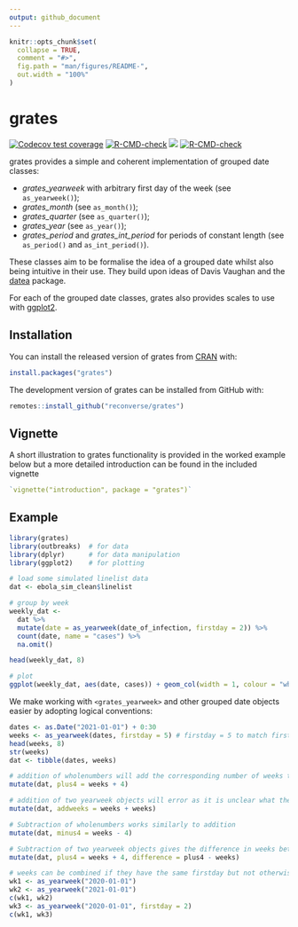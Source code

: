 ```yaml
---
output: github_document
---
```


<!-- README.md is generated from README.Rmd. Please edit that file -->

```r
knitr::opts_chunk$set(
  collapse = TRUE,
  comment = "#>",
  fig.path = "man/figures/README-",
  out.width = "100%"
)
```

# grates

<!-- badges: start -->
[![Codecov test coverage](https://codecov.io/gh/reconverse/grates/branch/main/graph/badge.svg)](https://app.codecov.io/gh/reconverse/grates?branch=main)
[![R-CMD-check](https://github.com/reconverse/grates/workflows/R-CMD-check/badge.svg)](https://github.com/reconverse/grates/actions)
[![](https://raw.githubusercontent.com/reconverse/reconverse.github.io/master/images/badge-maturing.svg)](https://www.reconverse.org/lifecycle.html#maturing)
[![R-CMD-check](https://github.com/reconverse/grates/actions/workflows/R-CMD-check.yaml/badge.svg)](https://github.com/reconverse/grates/actions/workflows/R-CMD-check.yaml)
<!-- badges: end -->

grates provides a simple and coherent implementation of grouped date classes:

* *grates_yearweek* with arbitrary first day of the week (see `as_yearweek()`);
* *grates_month* (see `as_month()`);
* *grates_quarter* (see `as_quarter()`);
* *grates_year* (see `as_year()`);
* *grates_period* and *grates_int_period* for periods of constant length (see `as_period()` and `as_int_period()`).

These classes aim to be formalise the idea of a grouped date whilst also being intuitive in their use.
They build upon ideas of Davis Vaughan and the [datea](https://github.com/DavisVaughan/datea/) package.

For each of the grouped date classes, grates also provides scales to use with [ggplot2](https://cran.r-project.org/package=ggplot2). 

## Installation

You can install the released version of grates from [CRAN](https://cran.r-project.org/) with:

```r
install.packages("grates")
```


::: {.pkgdown-devel}
The development version of grates can be installed from GitHub with:
```r
remotes::install_github("reconverse/grates")
```
:::



## Vignette

A short illustration to grates functionality is provided in the worked example below but a more detailed introduction can be found in the included vignette

```r
`vignette("introduction", package = "grates")`
```

## Example
```r
library(grates) 
library(outbreaks)  # for data
library(dplyr)      # for data manipulation
library(ggplot2)    # for plotting

# load some simulated linelist data
dat <- ebola_sim_clean$linelist

# group by week
weekly_dat <- 
  dat %>%
  mutate(date = as_yearweek(date_of_infection, firstday = 2)) %>% 
  count(date, name = "cases") %>% 
  na.omit()

head(weekly_dat, 8)

# plot
ggplot(weekly_dat, aes(date, cases)) + geom_col(width = 1, colour = "white") + theme_bw() + xlab("")
```

We make working with `<grates_yearweek>` and other grouped date objects easier by adopting logical conventions:

```r
dates <- as.Date("2021-01-01") + 0:30
weeks <- as_yearweek(dates, firstday = 5) # firstday = 5 to match first day of year
head(weeks, 8)
str(weeks)
dat <- tibble(dates, weeks)

# addition of wholenumbers will add the corresponding number of weeks to the object
mutate(dat, plus4 = weeks + 4)

# addition of two yearweek objects will error as it is unclear what the intention is
mutate(dat, addweeks = weeks + weeks)

# Subtraction of wholenumbers works similarly to addition
mutate(dat, minus4 = weeks - 4)

# Subtraction of two yearweek objects gives the difference in weeks between them
mutate(dat, plus4 = weeks + 4, difference = plus4 - weeks)

# weeks can be combined if they have the same firstday but not otherwise
wk1 <- as_yearweek("2020-01-01")
wk2 <- as_yearweek("2021-01-01")
c(wk1, wk2)
wk3 <- as_yearweek("2020-01-01", firstday = 2)
c(wk1, wk3)
```
